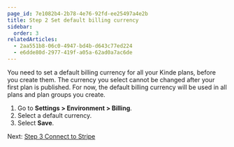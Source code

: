 ```yaml
---
page_id: 7e1082b4-2b78-4e76-92fd-ee25497a4e2b
title: Step 2 Set default billing currency
sidebar:
  order: 3
relatedArticles:
  - 2aa551b8-06c0-4947-bd4b-d643c77ed224
  - e6dde80d-2977-419f-a05a-62ad0a7ac6de
---
```


You need to set a default billing currency for all your Kinde plans, before you create them. The currency you select cannot be changed after your first plan is published. For now, the default billing currency will be used in all plans and plan groups you create. 

1. Go to **Settings > Environment > Billing**.
2. Select a default currency.
3. Select **Save**.

Next: [Step 3 Connect to Stripe](/billing/get-started/connect-to-stripe/)
